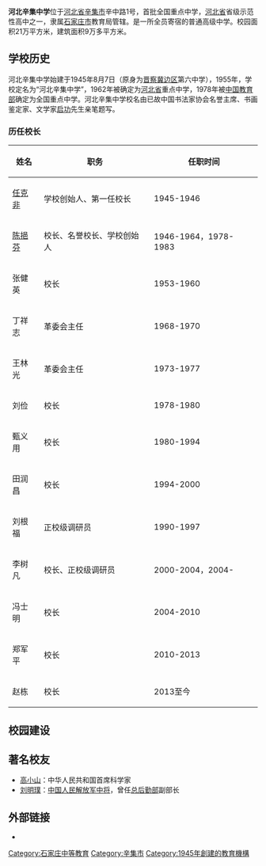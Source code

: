 {{Unreferenced|time=2022-04-21T17:16:37+00:00}}
'''河北辛集中学'''位于[[河北省|河北省]][[辛集市|辛集市]]辛中路1号，首批全国重点中学，[[河北省|河北省]]省级示范性高中之一，隶属[[石家庄市|石家庄市]]教育局管辖。是一所全员寄宿的普通高级中学。校园面积21万平方米，建筑面积9万多平方米。

==学校历史==
河北辛集中学始建于1945年8月7日（原身为[[晋察冀边区|晋察冀边区]]第六中学），1955年，学校定名为“河北辛集中学”，1962年被确定为[[河北省|河北省]]重点中学，1978年被[[中华人民共和国教育部|中国教育部]]确定为全国重点中学。河北辛集中学校名由已故中国书法家协会名誉主席、书画鉴定家、文学家[[启功|启功]]先生亲笔题写。

===历任校长===
{| class="wikitable"
|-
!姓名
!职务
!任职时间
|-
| [[任克非|任克非]]
| 学校创始人、第一任校长
| 1945-1946
|-
| [[陈挹芬|陈挹芬]]
| 校长、名誉校长、学校创始人
| 1946-1964，1978-1983
|-
| 张健英
| 校长
| 1953-1960
|-
| 丁祥志
| 革委会主任
| 1968-1970
|-
| 王林光
| 革委会主任
| 1973-1977
|-
| 刘俭
| 校长
| 1978-1980
|-
| 甄义用
| 校长
| 1980-1994
|-
| 田润昌
| 校长
| 1994-2000
|-
| 刘根福
| 正校级调研员
| 1990-1997
|-
| 李树凡
| 校长、正校级调研员
| 2000-2004，2004-
|-
| 冯士明
| 校长
| 2004-2010
|-
| 郑军平
| 校长
| 2010-2013
|-
|赵栋
|校长
|2013至今
|}

==校园建设==
==著名校友==
*[[高小山|高小山]]：中华人民共和国首席科学家
*[[刘明璞|刘明璞]]：[[中国人民解放军中将|中国人民解放军中将]]，曾任[[中国人民解放军总后勤部|总后勤部]]副部长

==外部链接==
*{{官方网站|http://www.hbxjzx.net.cn/}}
{{河北省示范性普通高级中学}}
[[Category:石家庄中等教育|Category:石家庄中等教育]]
[[Category:辛集市|Category:辛集市]]
[[Category:1945年創建的教育機構|Category:1945年創建的教育機構]]